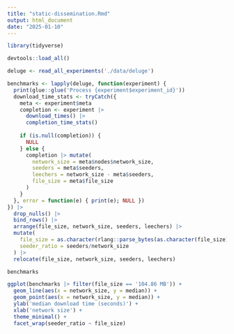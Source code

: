 ```yaml
---
title: "static-dissemination.Rmd"
output: html_document
date: "2025-01-10"
---
```


```r
library(tidyverse)

devtools::load_all()
```

```r
deluge <- read_all_experiments('./data/deluge')
```

```r
benchmarks <- lapply(deluge, function(experiment) {
  print(glue::glue('Process {experiment$experiment_id}'))
  download_time_stats <- tryCatch({
    meta <- experiment$meta
    completion <- experiment |>
      download_times() |>
      completion_time_stats()
    
    if (is.null(completion)) {
      NULL
    } else {
      completion |> mutate(
        network_size = meta$nodes$network_size,
        seeders = meta$seeders,
        leechers = network_size - meta$seeders,
        file_size = meta$file_size
      )
    }
  }, error = function(e) { print(e); NULL })
}) |> 
  drop_nulls() |>
  bind_rows() |>
  arrange(file_size, network_size, seeders, leechers) |>
  mutate(
    file_size = as.character(rlang::parse_bytes(as.character(file_size))),
    seeder_ratio = seeders/network_size
  ) |>
  relocate(file_size, network_size, seeders, leechers)
```

```r
benchmarks
```


```r
ggplot(benchmarks |> filter(file_size == '104.86 MB')) +
  geom_line(aes(x = network_size, y = median)) +
  geom_point(aes(x = network_size, y = median)) +
  ylab('median download time (seconds)') +
  xlab('network size') +
  theme_minimal() +
  facet_wrap(seeder_ratio ~ file_size)
```

